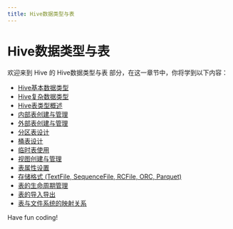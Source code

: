 ```yaml
---
title: Hive数据类型与表
---
```


# Hive数据类型与表

欢迎来到 Hive 的 Hive数据类型与表 部分，在这一章节中，你将学到以下内容：

- [Hive基本数据类型](./0-hive-basic-data-types.mdx)
- [Hive复杂数据类型](./1-hive-complex-data-types.mdx)
- [Hive表类型概述](./2-overview-of-hive-table-types.mdx)
- [内部表创建与管理](./3-internal-table-creation-and-management.mdx)
- [外部表创建与管理](./4-external-table-creation-and-management.mdx)
- [分区表设计](./5-partition-table-design.mdx)
- [桶表设计](./6-bucket-watch-design.mdx)
- [临时表使用](./7-temporary-table-usage.mdx)
- [视图创建与管理](./8-view-creation-and-management.mdx)
- [表属性设置](./9-table-property-settings.mdx)
- [存储格式 (TextFile, SequenceFile, RCFile, ORC, Parquet)](./10-storage-format-textfile-sequencefile-rcfile-orc-parquet.mdx)
- [表的生命周期管理](./11-table-lifecycle-management.mdx)
- [表的导入导出](./12-import-and-export-of-tables.mdx)
- [表与文件系统的映射关系](./13-mapping-relationship-between-table-and-file-system.mdx)

Have fun coding!